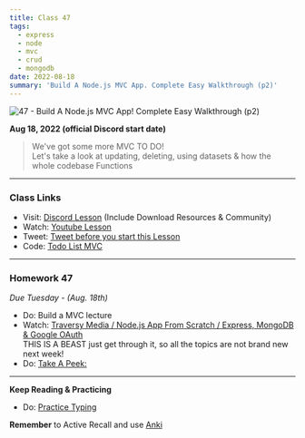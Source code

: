 ```yaml
---
title: Class 47
tags:
  - express
  - node
  - mvc
  - crud
  - mongodb
date: 2022-08-18
summary: 'Build A Node.js MVC App. Complete Easy Walkthrough (p2)'
---
```


![47 - Build A Node.js MVC App! Complete Easy Walkthrough (p2)](https://cdn.hashnode.com/res/hashnode/image/upload/v1676724801304/t9ZkRXAI_.png?auto=compress)

**Aug 18, 2022 (official Discord start date)**

> We've got some more MVC TO DO! <br /> Let's take a look at updating, deleting, using datasets & how the whole codebase Functions

<hr />

### Class Links

- Visit: [Discord Lesson](https://discord.com/channels/735923219315425401/738891289071714388/1009937767209373708) (Include Download Resources & Community)
- Watch: [Youtube Lesson](https://youtu.be/SVX_HMum0n4)
- Tweet: [Tweet before you start this Lesson](https://twitter.com/leonnoel/status/1560378673957482496)
- Code: [Todo List MVC](https://github.com/100devs/todo-mvc)

<hr />

### Homework 47

_Due Tuesday - (Aug. 18th)_

- Do: Build a MVC lecture
- Watch: [Traversy Media / Node.js App From Scratch / Express, MongoDB & Google OAuth](https://youtu.be/SBvmnHTQIPY) <br /> THIS IS A BEAST just get through it, so all the topics are not brand new next week!
- Do: [Take A Peek:](https://github.com/100devs/todo-mvc-auth-local)

<hr />

**Keep Reading & Practicing**

- Do: [Practice Typing](https://www.keybr.com/)

**Remember** to Active Recall and use [Anki](https://apps.ankiweb.net/)
